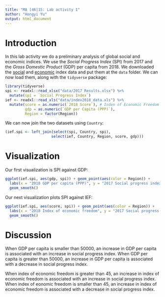 ```yaml
---
title: "MA [46]15: Lab activity 1"
author: "Hongyi Yu"
output: html_document
---
```


# Introduction

In this lab activity we do a preliminary analysis of global social and economic indices. We use the *Social Progress Index* (SPI) from 2017 and the *Gross Domestic Product* (GDP) per capita from 2018. We downloaded the [social](https://www.socialprogressindex.com/assets/downloads/2017-Results.xlsx.zip) and [economic](http://api.worldbank.org/v2/en/indicator/NY.GDP.PCAP.PP.CD?downloadformat=excel) index data and put them at the `data` folder. We can now load them, along with the `tidyverse` package: 

```r
library(tidyverse)
spi <- readxl::read_xlsx("data/2017 Results.xlsx") %>%
  mutate(spi = `Social Progress Index`)
ief <- readxl::read_xls("data/index2018_data.xls") %>%
  mutate(score = as.numeric(`2018 Score`), # Index of Economic Freedom (IEF)
         gdp = as.numeric(`GDP per Capita (PPP)`),
         Region = factor(Region))
```

We can now join the two datasets using `Country`:

```r
(ief.spi <- left_join(select(spi, Country, spi),
                     select(ief, Country, Region, score, gdp)))
```


# Visualization

Our first visualization is SPI against GDP:

```r
ggplot(ief.spi, aes(gdp, spi)) + geom_point(aes(color = Region)) +
  labs(x = "2018 GDP per capita (PPP)", y = "2017 Social progress index") +
  geom_smooth()
```

Our next visualization plots SPI against IEF:

```r
ggplot(ief.spi, aes(score, spi)) + geom_point(aes(color = Region)) +
  labs(x = "2018 Index of economic freedom", y = "2017 Social progress index") +
  geom_smooth()
```

# Discussion

When GDP per capita is smaller than 50000, an increase in GDP per capita is associated with an increase in social progress index. When GDP per capita is greater than 50000, an increase in GDP per capita is associated with a decrease in social progress index.

When index of economic freedom is greater than 45, an increase in index of economic freedom is associated with an increase in social progress index. When index of eonomic freedom is smaller than 45, an increase in index of economic freedom is associated with a decrease in social progress index.